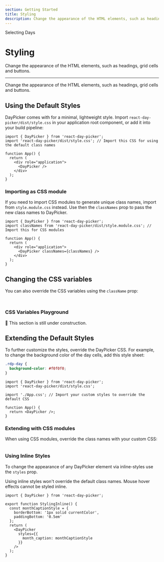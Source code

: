 ```yaml
---
section: Getting Started
title: Styling
description: Change the appearance of the HTML elements, such as headings, grid cells and buttons.
---
```


<SectionTitle>Selecting Days</SectionTitle>

# Styling

<Description>
  Change the appearance of the HTML elements, such as headings, grid cells and
  buttons.
</Description>

---

Change the appearance of the HTML elements, such as headings, grid cells and buttons.

## Using the Default Styles

DayPicker comes with for a minimal, lightweight style. Import
`react-day-picker/dist/style.css` in your application root component, or add it
into your build pipeline:

```tsx showLineNumbers filename="App.tsx" {2}
import { DayPicker } from 'react-day-picker';
import 'react-day-picker/dist/style.css'; // Import this CSS for using the default class names

function App() {
  return (
    <div role="application">
      <DayPicker />
    </div>
  );
}
```

### Importing as CSS module

If you need to import CSS modules to generate unique class names, import from `style.module.css`
instead. Use then the `classNames` prop to pass the new class names to DayPicker.

```tsx showLineNumbers filename="App.tsx" {2,7} showLineNumbers
import { DayPicker } from 'react-day-picker';
import classNames from 'react-day-picker/dist/style.module.css'; // Import this for CSS modules

function App() {
  return (
    <div role="application">
      <DayPicker classNames={classNames} />
    </div>
  );
}
```

## Changing the CSS variables

You can also override the CSS variables using the `className` prop:

```tsx example fileName="styles/css-variables.module.css"

```

```tsx example fileName="CssVariables.tsx"

```

### CSS Variables Playground

🚧 This section is still under construction.

## Extending the Default Styles

To further customize the styles, override the DayPicker CSS. For example, to
change the background color of the day cells, add this style sheet:

```css showLineNumbers filename="App.css"
.rdp-day {
  background-color: #f0f0f0;
}
```

```tsx filename="App.tsx" {4}
import { DayPicker } from 'react-day-picker';
import 'react-day-picker/dist/style.css';

import './App.css'; // Import your custom styles to override the default CSS

function App() {
  return <DayPicker />;
}
```

### Extending with CSS modules

When using CSS modules, override the class names with your custom CSS:

```css example fileName="styles/styling-css-modules.module.css"

```

### Using Inline Styles

To change the appearance of any DayPicker element via inline-styles use the
`styles` prop.

Using inline styles won't override the default class names. Mouse hover effects
cannot be styled inline.

```tsx example fileName="StylingInline.tsx"
import { DayPicker } from 'react-day-picker';

export function StylingInline() {
  const monthCaptionStyle = {
    borderBottom: '1px solid currentColor',
    paddingBottom: '0.5em'
  };
  return (
    <DayPicker
      styles={{
        month_caption: monthCaptionStyle
      }}
    />
  );
}
```

